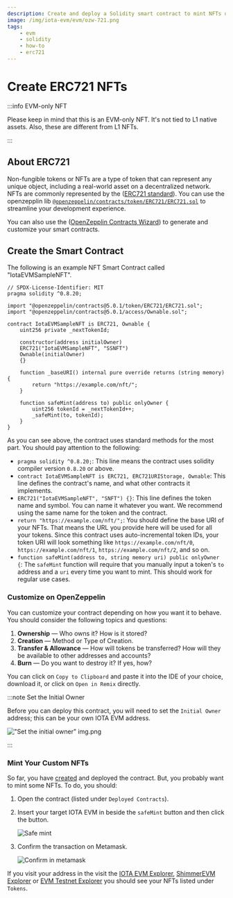 ```yaml
---
description: Create and deploy a Solidity smart contract to mint NFTs using the ERC721 standard.
image: /img/iota-evm/evm/ozw-721.png
tags:
    - evm
    - solidity
    - how-to
    - erc721
---
```



# Create ERC721 NFTs

:::info EVM-only NFT

Please keep in mind that this is an EVM-only NFT. It's not tied to L1 native assets. Also, these are different from L1
NFTs.

:::

<PriorKnowledge />

## About ERC721

Non-fungible tokens or NFTs are a type of token that can represent any unique object, including a real-world asset on a
decentralized network. NFTs are commonly represented by the ([ERC721 standard](https://eips.ethereum.org/EIPS/eip-721)).
You can use the
openzepplin
lib [`@openzeppelin/contracts/token/ERC721/ERC721.sol`](https://github.com/OpenZeppelin/openzeppelin-contracts/blob/master/contracts/token/ERC721/ERC721.sol)
to streamline your development experience.

You can also use the ([OpenZepplin Contracts Wizard](https://wizard.openzeppelin.com/#erc721)) to generate and customize
your smart contracts.

<RemixIDE />

## Create the Smart Contract

The following is an example NFT Smart Contract called "IotaEVMSampleNFT".

```solidity
// SPDX-License-Identifier: MIT
pragma solidity ^0.8.20;

import "@openzeppelin/contracts@5.0.1/token/ERC721/ERC721.sol";
import "@openzeppelin/contracts@5.0.1/access/Ownable.sol";

contract IotaEVMSampleNFT is ERC721, Ownable {
    uint256 private _nextTokenId;

    constructor(address initialOwner)
    ERC721("IotaEVMSampleNFT", "SSNFT")
    Ownable(initialOwner)
    {}

    function _baseURI() internal pure override returns (string memory) {
        return "https://example.com/nft/";
    }

    function safeMint(address to) public onlyOwner {
        uint256 tokenId = _nextTokenId++;
        _safeMint(to, tokenId);
    }
}
```

As you can see above, the contract uses standard methods for the most part. You should pay attention to the following:

-   `pragma solidity ^0.8.20;`: This line means the contract uses solidity compiler version `0.8.20` or above.
-   `contract IotaEVMSampleNFT is ERC721, ERC721URIStorage, Ownable`: This line defines the contract's name, and what
    other contracts it implements.
-   `ERC721("IotaEVMSampleNFT", "SNFT") {}`: This line defines the token name and symbol. You can name it
    whatever you want. We recommend using the same name for the token and the contract.
-   `return "https://example.com/nft/";`: You should define the base URI of your NFTs. That means the URL you provide here
    will be used for all your tokens. Since this contract uses auto-incremental token IDs, your token URI will look
    something like `https://example.com/nft/0`, `https://example.com/nft/1`, `https://example.com/nft/2`, and so on.
-   `function safeMint(address to, string memory uri) public onlyOwner {`: The `safeMint` function will
    require that you manually input a token's `to` address and a `uri` every time you want to mint. This should work for
    regular use cases.

### Customize on OpenZeppelin

You can customize your contract depending on how you want it to behave. You should consider the following topics
and questions:

1. **Ownership** — Who owns it? How is it stored?
2. **Creation** — Method or Type of Creation.
3. **Transfer & Allowance** — How will tokens be transferred? How will they be available to other addresses and
   accounts?
4. **Burn** — Do you want to destroy it? If yes, how?

You can click on `Copy to Clipboard` and paste it into the IDE of your choice, download it, or click on `Open in Remix`
directly.

:::note Set the Initial Owner

Before you can deploy this contract, you will need to set the `Initial Owner` address; this can be your own IOTA EVM address.

!["Set the initial owner" img.png](/img/iota-evm/evm/how-tos/ERC721/set-initial-owner.png)

:::

<DeployAdmonition />

### Mint Your Custom NFTs

So far, you have [created](#create-the-smart-contract) and deployed the contract. But, you probably want to mint some NFTs.
To do, you should:

1. Open the contract (listed under `Deployed Contracts`).
2. Insert your target IOTA EVM in beside the `safeMint` button and then click the button.

    ![Safe mint](/img/iota-evm/evm/how-tos/ERC721/safe-mint.png)

3. Confirm the transaction on Metamask.

    ![Confirm in metamask](/img/iota-evm/evm/how-tos/ERC721/confirm-in-metamask.png)

If you visit your address in the visit the [IOTA EVM Explorer](https://explorer.evm.iota.org),
[ShimmerEVM Explorer](https://explorer.evm.testnet.shimmer.network/) or [EVM Testnet Explorer](https://explorer.evm.testnet.shimmer.network/)
you should see your NFTs listed under `Tokens`.
